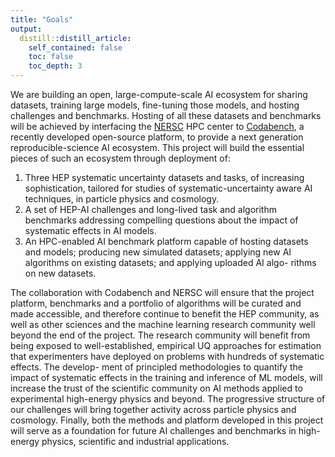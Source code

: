 ```yaml
---
title: "Goals"
output:
  distill::distill_article:
    self_contained: false
    toc: false
    toc_depth: 3
---
```


We are building an open, large-compute-scale AI ecosystem for sharing datasets, training large models, fine-tuning those models, and hosting challenges and benchmarks. Hosting of all these datasets and benchmarks will be achieved by interfacing the [NERSC](https://www.nersc.gov/) HPC center to [Codabench](https://www.codabench.org/), a recently developed open-source platform, to provide a next generation reproducible-science AI ecosystem. This project will build the essential pieces of such an ecosystem through deployment of:

1. Three HEP systematic uncertainty datasets and tasks, of increasing sophistication, tailored for studies of systematic-uncertainty aware AI techniques, in particle physics and cosmology.
2. A set of HEP-AI challenges and long-lived task and algorithm benchmarks addressing compelling questions about the impact of systematic effects in AI models.
3. An HPC-enabled AI benchmark platform capable of hosting datasets and models; producing new simulated datasets; applying new AI algorithms on existing datasets; and applying uploaded AI algo- rithms on new datasets.
   
The collaboration with Codabench and NERSC will ensure that the project platform, benchmarks and a portfolio of algorithms will be curated and made accessible, and therefore continue to benefit the HEP community, as well as other sciences and the machine learning research community well beyond the end of the project. The research community will benefit from being exposed to well-established, empirical UQ approaches for estimation that experimenters have deployed on problems with hundreds of systematic effects. The develop- ment of principled methodologies to quantify the impact of systematic effects in the training and inference of ML models, will increase the trust of the scientific community on AI methods applied to experimental high-energy physics and beyond. The progressive structure of our challenges will bring together activity across particle physics and cosmology. Finally, both the methods and platform developed in this project will serve as a foundation for future AI challenges and benchmarks in high-energy physics, scientific and industrial applications.